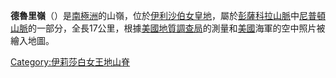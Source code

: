 {{coord|83|39|S|55|45|W|source:GNIS|display=title}}

'''德魯里嶺'''（{{lang-en|Drury Ridge}}）是[[南極洲|南極洲]]的山嶺，位於[[伊利沙伯女皇地|伊利沙伯女皇地]]，屬於[[彭薩科拉山脈|彭薩科拉山脈]]中[[尼普頓山脈|尼普頓山脈]]的一部分，全長17公里，根據[[美國地質調查局|美國地質調查局]]的測量和[[美國|美國]]海軍的空中照片被繪入地圖。

{{DEFAULTSORT:Drury Ridge}}
[[Category:伊莉莎白女王地山脊|Category:伊莉莎白女王地山脊]]


{{QueenElizabethLand-geo-stub}}